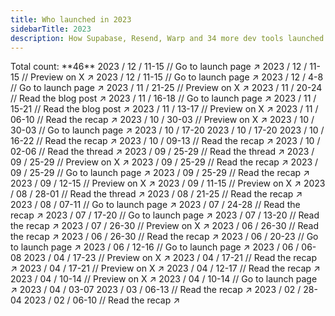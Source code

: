 ```yaml
---
title: Who launched in 2023
sidebarTitle: 2023
description: How Supabase, Resend, Warp and 34 more dev tools launched
---
```


<Tip>
  Total count: **46**
</Tip>

<Update label="/ 12" description="Count: 4">
  <Card title="Acreom Dev Week" href="https://acreom.com/dev-week">
    2023 / 12 / 11-15 // Go to launch page ↗︎
  </Card>
  <Card title="Grafbase Launch Week 2" href="https://twitter.com/grafbase/status/1730144897351483602">
    2023 / 12 / 11-15 // Preview on X ↗︎
  </Card>
  <Card title="Supabase Launch Week X" href="https://supabase.com/launch-week/x">
    2023 / 12 / 11-15 // Go to launch page ↗︎
  </Card>
  <Card title="Papermark Launch Week" href="https://www.papermark.io/launch-week">
    2023 / 12 / 4-8 // Go to launch page ↗︎
  </Card>
</Update>

<Update label="/ 11" description="Count: 6">
  <Card title="Fastgen Launch Week" href="https://x.com/FastgenHQ/status/1726753060867731468">
    2023 / 11 / 21-25 // Preview on X ↗︎
  </Card>
  <Card title="CodeSandbox Launch Week" href="https://codesandbox.io/blog/codesandbox-launch-week">
    2023 / 11 / 20-24 // Read the blog post ↗︎
  </Card>
  <Card title="Highlight.io Launch Week 3" href="https://www.highlight.io/launch/week-3">
    2023 / 11 / 16-18 // Go to launch page ↗︎
  </Card>
  <Card title="AWS Amplify Launch Week 1" href="https://aws.amazon.com/blogs/mobile/join-us-for-a-week-of-aws-amplify-launches/">
    2023 / 11 / 15-21 // Read the blog post ↗︎
  </Card>
  <Card title="Sentry Launch Week 1" href="https://x.com/getsentry/status/1721662133727789565">
    2023 / 11 / 13-17 // Preview on X ↗︎
  </Card>
  <Card title="Dopt Launch Week" href="https://blog.dopt.com/nov-2023-launch-week">
    2023 / 11 / 06-10 // Read the recap ↗︎
  </Card>
</Update>

<Update label="/ 10" description="Count: 7">
  <Card title="Outerbase Launch Week 1" href="https://x.com/outerbase/status/1719053301407203755">
    2023 / 10 / 30-03 // Preview on X ↗︎
  </Card>
  <Card title="Timescale Cloud Week" href="https://www.timescale.com/launch/2023">
    2023 / 10 / 30-03 // Go to launch page ↗︎
  </Card>
  <Card title="Depot Drop Week 2">
    2023 / 10 / 17-20
  </Card>
  <Card title="Sequin Launch Week">
    2023 / 10 / 17-20
  </Card>
  <Card title="Wasp Launch Week 4" href="https://wasp-lang.dev/blog/2023/10/13/wasp-launch-week-four)">
    2023 / 10 / 16-22 // Read the recap ↗︎
  </Card>
  <Card title="Dagster Launch Week" href="https://dagster.io/events/dagster-launch-week-oct-2023">
    2023 / 10 / 09-13 // Read the recap ↗︎
  </Card>
  <Card title="Mux Launch Week" href="https://x.com/MuxHQ/status/1708940798891299061">
    2023 / 10 / 02-06 // Read the thread ↗︎
  </Card>
</Update>

<Update label="/ 09" description="Count: 7">
  <Card title="Zuplo Launch Week" href="https://x.com/zuplo/status/1706318614788256088">
    2023 / 09 / 25-29 // Read the thread ↗︎
  </Card>
  <Card title="Documenso Launch Week 1" href="https://x.com/documenso/status/1705175181545849001">
    2023 / 09 / 25-29 // Preview on X ↗︎
  </Card>
  <Card title="Mintlify Launch Week I" href="https://mintlify.com/blog/launch-week-wrapup">
    2023 / 09 / 25-29 // Read the recap ↗︎
  </Card>
  <Card title="Railway Launch Week" href="https://railway.app/launch-week-01">
    2023 / 09 / 25-29 // Go to launch page ↗︎
  </Card>
  <Card title="Turso Launch Week 1" href="https://blog.turso.tech/turso-launch-week-accelerates-growth-nets-1-5k-new-users-in-7-days-2829ed781dc2">
    2023 / 09 / 25-29 // Read the recap ↗︎
  </Card>
  <Card title="Wundergraph Launch Week" href="https://x.com/wundergraphcom/status/1701219048082813035">
    2023 / 09 / 12-15 // Preview on X ↗︎
  </Card>
  <Card title="Fine Launch Week" href="https://twitter.com/thisisfinedev/status/1700788560859738280">
    2023 / 09 / 11-15 // Preview on X ↗︎
  </Card>
</Update>

<Update label="/ 08" description="Count: 3">
  <Card title="Xata Launch Week" href="https://twitter.com/xata/status/1697942269574189238">
    2023 / 08 / 28-01 // Read the thread ↗︎
  </Card>
  <Card title="Warp Launch Week" href="https://www.warp.dev/blog/shippable-innovation-how-one-hack-week-produced-five-ready-to-launch-features">
    2023 / 08 / 21-25 // Read the recap ↗︎
  </Card>
  <Card title="Supabase Launch Week 8" href="https://supabase.com/launch-week/8">
    2023 / 08 / 07-11 // Go to launch page ↗︎
  </Card>
</Update>

<Update label="/ 07" description="Count: 4">
  <Card title="Correlated Launch Week" href="https://www.getcorrelated.com/blog/correlated-launch-week-1-recap">
    2023 / 07 / 24-28 // Read the recap ↗︎
  </Card>
  <Card title="Depot Drop Week 1" href="https://depot.dev/drop-week/01">
    2023 / 07 / 17-20 // Go to launch page ↗︎
  </Card>
  <Card title="Highlight.io Launch Week 2" href="https://www.highlight.io/blog/tag/launch-week-2">
    2023 / 07 / 13-20 // Read the recap ↗︎
  </Card>
  <Card title="Remotion Launch Week" href="https://twitter.com/Remotion/status/1673336847768903685">
    2023 / 07 / 26-30 // Preview on X ↗︎
  </Card>
</Update>

<Update label="/ 06" description="Count: 5">
  <Card title="Convoy Launch Week" href="https://www.getconvoy.io/blog/convoy-launch-week">
    2023 / 06 / 26-30 // Read the recap ↗︎
  </Card>
  <Card title="Wasp Launch Week 3" href="https://wasp-lang.dev/blog/2023/06/22/wasp-launch-week-three">
    2023 / 06 / 26-30 // Read the recap ↗︎
  </Card>
  <Card title="Starburst Galaxy Launch Week" href="https://www.starburst.io/launch-week/">
    2023 / 06 / 20-23 // Go to launch page ↗︎
  </Card>
  <Card title="Specify Launch Week" href="https://specifyapp.com/launchweek">
    2023 / 06 / 12-16 // Go to launch page ↗︎
  </Card>
  <Card title="Semgrep Launch Week">
    2023 / 06 / 06-08
  </Card>
</Update>

<Update label="/ 05" description="Count: 0">

</Update>

<Update label="/ 04" description="Count: 7">
  <Card title="Grafbase Launch Week 1" href="https://twitter.com/grafbase/status/1640439800338456586">
    2023 / 04 / 17-23 // Preview on X ↗︎
  </Card>
  <Card title="Highlight.io Launch Week 1" href="https://www.highlight.io/blog/tag/launch-week-1">
    2023 / 04 / 17-21 // Read the recap ↗︎
  </Card>
  <Card title="Tinybird Launch Week 2" href="https://twitter.com/tinybirdco/status/1645443033163259905">
    2023 / 04 / 17-21 // Preview on X ↗︎
  </Card>
  <Card title="Wasp Launch Week 2" href="https://wasp-lang.dev/blog/2023/04/11/wasp-launch-week-two">
    2023 / 04 / 12-17 // Read the recap ↗︎
  </Card>
  <Card title="Livebook Launch Week" href="https://twitter.com/livebookdev/status/1644414219390005248">
    2023 / 04 / 10-14 // Preview on X ↗︎
  </Card>
  <Card title="Supabase Launch Week 7" href="https://supabase.com/launch-week/7">
    2023 / 04 / 10-14 // Go to launch page ↗︎
  </Card>
  <Card title="Payload Launch Week 2">
    2023 / 04 / 03-07
  </Card>
</Update>

<Update label="/ 03" description="Count: 1">
  <Card title="Resend Launch Week 1" href="https://resend.com/blog/launch-week-1-wrap-up">
    2023 / 03 / 06-13 // Read the recap ↗︎
  </Card>
</Update>

<Update label="/ 02" description="Count: 2">
  <Card title="Tinybird Launch Week 1">
    2023 / 02 / 28-04
  </Card>
  <Card title="Liveblocks Launch Week 2" href="https://liveblocks.io/blog/launch-week-2-wrap-up">
    2023 / 02 / 06-10 // Read the recap ↗︎
  </Card>
</Update>

<Update label="/ 01" description="Count: 0">

</Update>
